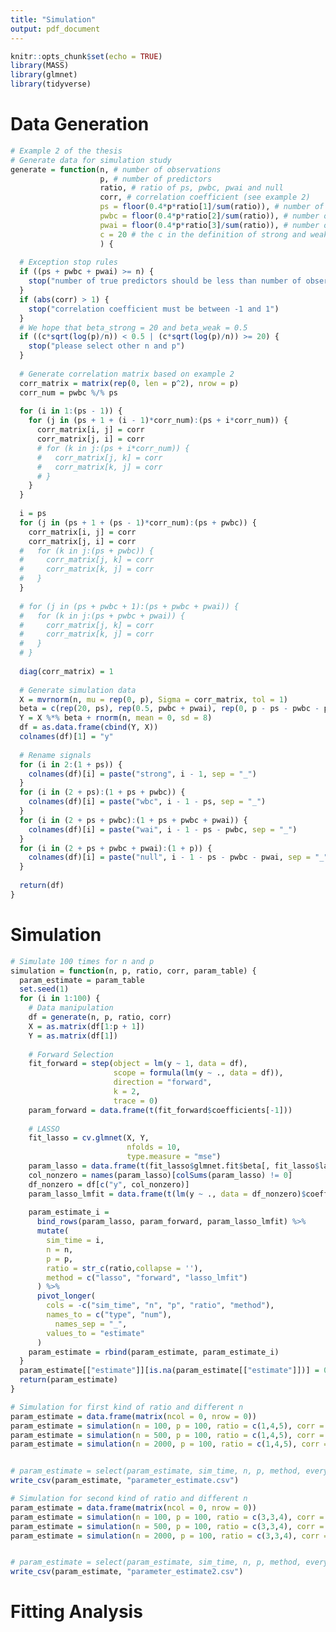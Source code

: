 ```yaml
---
title: "Simulation"
output: pdf_document
---
```


```r
knitr::opts_chunk$set(echo = TRUE)
library(MASS)
library(glmnet)
library(tidyverse)
```

# Data Generation
```r
# Example 2 of the thesis
# Generate data for simulation study
generate = function(n, # number of observations
                    p, # number of predictors
                    ratio, # ratio of ps, pwbc, pwai and null
                    corr, # correlation coefficient (see example 2)
                    ps = floor(0.4*p*ratio[1]/sum(ratio)), # number of strong signals
                    pwbc = floor(0.4*p*ratio[2]/sum(ratio)), # number of WBC signals
                    pwai = floor(0.4*p*ratio[3]/sum(ratio)), # number of WAI signals
                    c = 20 # the c in the definition of strong and weak 
                    ) {
  
  # Exception stop rules
  if ((ps + pwbc + pwai) >= n) {
    stop("number of true predictors should be less than number of observations")
  }
  if (abs(corr) > 1) {
    stop("correlation coefficient must be between -1 and 1")
  }
  # We hope that beta_strong = 20 and beta_weak = 0.5
  if ((c*sqrt(log(p)/n)) < 0.5 | (c*sqrt(log(p)/n)) >= 20) {
    stop("please select other n and p")
  }
  
  # Generate correlation matrix based on example 2
  corr_matrix = matrix(rep(0, len = p^2), nrow = p)
  corr_num = pwbc %/% ps
  
  for (i in 1:(ps - 1)) {
    for (j in (ps + 1 + (i - 1)*corr_num):(ps + i*corr_num)) {
      corr_matrix[i, j] = corr
      corr_matrix[j, i] = corr
      # for (k in j:(ps + i*corr_num)) {
      #   corr_matrix[j, k] = corr
      #   corr_matrix[k, j] = corr
      # }
    }
  }
  
  i = ps
  for (j in (ps + 1 + (ps - 1)*corr_num):(ps + pwbc)) {
    corr_matrix[i, j] = corr
    corr_matrix[j, i] = corr
  #   for (k in j:(ps + pwbc)) {
  #     corr_matrix[j, k] = corr
  #     corr_matrix[k, j] = corr
  #   }
  }
  
  # for (j in (ps + pwbc + 1):(ps + pwbc + pwai)) {
  #   for (k in j:(ps + pwbc + pwai)) {
  #     corr_matrix[j, k] = corr
  #     corr_matrix[k, j] = corr
  #   }
  # }
  
  diag(corr_matrix) = 1
  
  # Generate simulation data
  X = mvrnorm(n, mu = rep(0, p), Sigma = corr_matrix, tol = 1)
  beta = c(rep(20, ps), rep(0.5, pwbc + pwai), rep(0, p - ps - pwbc - pwai))
  Y = X %*% beta + rnorm(n, mean = 0, sd = 8)
  df = as.data.frame(cbind(Y, X))
  colnames(df)[1] = "y"
  
  # Rename signals
  for (i in 2:(1 + ps)) {
    colnames(df)[i] = paste("strong", i - 1, sep = "_")
  }
  for (i in (2 + ps):(1 + ps + pwbc)) {
    colnames(df)[i] = paste("wbc", i - 1 - ps, sep = "_")
  }
  for (i in (2 + ps + pwbc):(1 + ps + pwbc + pwai)) {
    colnames(df)[i] = paste("wai", i - 1 - ps - pwbc, sep = "_")
  }
  for (i in (2 + ps + pwbc + pwai):(1 + p)) {
    colnames(df)[i] = paste("null", i - 1 - ps - pwbc - pwai, sep = "_")
  }
  
  return(df)
}
```

# Simulation
```r
# Simulate 100 times for n and p
simulation = function(n, p, ratio, corr, param_table) {
  param_estimate = param_table
  set.seed(1)
  for (i in 1:100) {
    # Data manipulation
    df = generate(n, p, ratio, corr)
    X = as.matrix(df[1:p + 1])
    Y = as.matrix(df[1])
    
    # Forward Selection
    fit_forward = step(object = lm(y ~ 1, data = df),
                       scope = formula(lm(y ~ ., data = df)),
                       direction = "forward",
                       k = 2,
                       trace = 0)
    param_forward = data.frame(t(fit_forward$coefficients[-1]))
    
    # LASSO
    fit_lasso = cv.glmnet(X, Y, 
                          nfolds = 10, 
                          type.measure = "mse") 
    param_lasso = data.frame(t(fit_lasso$glmnet.fit$beta[, fit_lasso$lambda == fit_lasso$lambda.1se]))
    col_nonzero = names(param_lasso)[colSums(param_lasso) != 0]
    df_nonzero = df[c("y", col_nonzero)]
    param_lasso_lmfit = data.frame(t(lm(y ~ ., data = df_nonzero)$coefficients))[-1]
    
    param_estimate_i =
      bind_rows(param_lasso, param_forward, param_lasso_lmfit) %>% 
      mutate(
        sim_time = i,
        n = n,
        p = p,
        ratio = str_c(ratio,collapse = ''),
        method = c("lasso", "forward", "lasso_lmfit")
      ) %>% 
      pivot_longer(
        cols = -c("sim_time", "n", "p", "ratio", "method"),
        names_to = c("type", "num"),
          names_sep = "_",
        values_to = "estimate"
      )
    param_estimate = rbind(param_estimate, param_estimate_i)
  }
  param_estimate[["estimate"]][is.na(param_estimate[["estimate"]])] = 0
  return(param_estimate)
}

# Simulation for first kind of ratio and different n
param_estimate = data.frame(matrix(ncol = 0, nrow = 0))
param_estimate = simulation(n = 100, p = 100, ratio = c(1,4,5), corr = 0.4, param_table = param_estimate)
param_estimate = simulation(n = 500, p = 100, ratio = c(1,4,5), corr = 0.4, param_table = param_estimate)
param_estimate = simulation(n = 2000, p = 100, ratio = c(1,4,5), corr = 0.4, param_table = param_estimate)


# param_estimate = select(param_estimate, sim_time, n, p, method, everything())
write_csv(param_estimate, "parameter_estimate.csv")

# Simulation for second kind of ratio and different n
param_estimate = data.frame(matrix(ncol = 0, nrow = 0))
param_estimate = simulation(n = 100, p = 100, ratio = c(3,3,4), corr = 0.4, param_table = param_estimate)
param_estimate = simulation(n = 500, p = 100, ratio = c(3,3,4), corr = 0.4, param_table = param_estimate)
param_estimate = simulation(n = 2000, p = 100, ratio = c(3,3,4), corr = 0.4, param_table = param_estimate)


# param_estimate = select(param_estimate, sim_time, n, p, method, everything())
write_csv(param_estimate, "parameter_estimate2.csv")
```

# Fitting Analysis

\begin{tabular}{c|c|c|c}
\hline  
Settings & Case 1 & Case 2  \\
\hline  
Number of Predictors & 100 & 500\\
Strong Signals & 3 & 3\\
Weak-Correlated Signals & 30 & 30\\
Weak-Independent Signals & 30 & 30\\
Null Signals & 67 & 67\\
\hline
\end{tabular}



